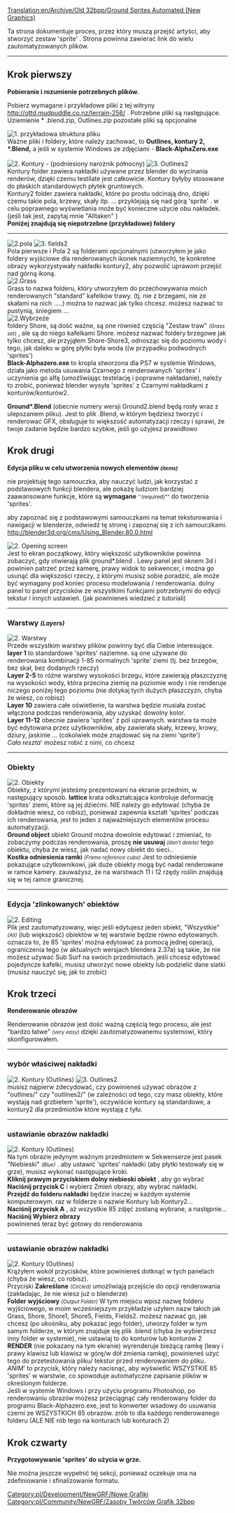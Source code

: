 [[Translation:en/Archive/Old 32bpp/Ground Sprites Automated (New Graphics)]]

Ta strona dokumentuje proces, przez który muszą przejść artyści, aby stworzyć zestaw 'sprite' .
Strona powinna zawierać link do wielu zautomatyzowanych plików.

----


== Krok pierwszy ==
'''Pobieranie i rozumienie potrzebnych plików.'''

<!--{{note|Those files aren't currently there.}}-->{{pl/Informacja|Tych plików obecnie nie ma.}}

Pobierz wymagane i przykładowe pliki z tej witryny http://ottd.mudpuddle.co.nz/terrain-256/ . Potrzebne pliki są następujące. Uziemienie * .blend.zip, Outlines.zip pozostałe pliki są opcjonalne

<!--{{note|Those files aren't currently there.}}-->{{pl/Informacja|Tych plików obecnie nie ma.}}

[[File:en/Archive/Old 32bpp/Files.png|left|frame|1. przykładowa struktura pliku]] <br> Ważne pliki i foldery, które należy zachować, to '''Outlines, kontury 2, *.Blend,''' a jeśli w systemie Windows ze zdjęciami - '''Black-AlphaZero.exe'''<br>
<br style="clear: left"/>

[[File:en/Archive/Old 32bpp/Outlines.png|left|frame|2. Kontury - (podniesiony narożnik północny) ]]
[[File:en/Archive/Old 32bpp/Outlines2.png|left|frame|3. Outlines2]]<br>
Kontury folder zawiera nakładki używane przez blender do wycinania renderów, dzięki czemu testilate jest całkowicie. Kontury byłyby stosowane do płaskich standardowych płytek gruntowych.<br>
Kontury2 folder zawiera nakładki, które po prostu odcinają dno, dzięki czemu takie pola, krzewy, skały itp. ... przyklejają się nad górą 'sprite' . w celu poprawnego wyświetlania może być konieczne użycie obu nakładek. (jeśli tak jest, zapytaj mnie "Alltaken" )
<br style="clear: left"/>

'''Poniżej znajdują się niepotrzebne (przykładowe) foldery'''
----


[[File:en/Archive/Old 32bpp/Field1.png|left|frame|2.pola]]
[[File:en/Archive/Old 32bpp/Field2.png|left|frame|3. fields2]]<br>
Pola pierwsze i Pola 2 są folderami opcjonalnymi (utworzyłem je jako foldery wyjściowe dla renderowanych ikonek naziemnych), te konkretne obrazy wykorzystywały nakładki kontury2, aby pozwolić uprawom przejść nad górną ikoną.
<br style="clear: left"/>

[[File:en/Archive/Old 32bpp/Grass.png|left|frame|2.Grass]]<br>
Grass to nazwa folderu, który utworzyłem do przechowywania moich renderowanych "standard" kafelków trawy. (tj. nie z brzegami, nie ze skałami na nich .....) można to nazwać jak tylko chcesz. możesz nazwać to pustynią, śniegiem ...
<br style="clear: left"/>

[[File:en/Archive/Old 32bpp/Shore.png|left|frame|2.Wybrzeże]]<br>
foldery Shore, są dość ważne, są one również częścią "Zestaw traw" <small>''(Grass set)''</small> , ale są do niego kafelkami Shore. możesz nazwać foldery brzegowe jak tylko chcesz, ale przyjąłem Shore-Shore3, odnosząc się do poziomu wody i tego, jak daleko w górę płytki była woda ((w przypadku podwodnych 'sprites')
<br style="clear: left"/>

'''Black-Alphazero.exe''' to kropla stworzona dla PS7 w systemie Windows, działa jako metoda usuwania Czarnego z renderowanych 'sprites' i uczynienia go alfą (umożliwiając testelację i poprawne nakładanie), należy to zrobić, ponieważ blender wysyła 'sprites' z Czarnymi nakładkami z konturów/konturów2.

'''Ground*.Blend''' (obecnie numery wersji Ground2.blend będą rosły wraz z ulepszaniem pliku). Jest to plik .Blend, w którym będziesz tworzyć i renderować GFX, obsługuje to większość automatyzacji rzeczy i sprawi, że twoje zadanie będzie bardzo szybkie, jeśli go użyjesz prawidłowo

== Krok drugi ==
'''Edycja pliku w celu utworzenia nowych elementów <small>''(items)''</small>'''

nie projektuję tego samouczka, aby nauczyć ludzi, jak korzystać z podstawowych funkcji blendera, ale pokażę ludziom bardziej zaawansowane funkcje, które są '''wymagane''' <small>''(required)""</small> do tworzenia 'sprites'.

aby zapoznać się z podstawowymi samouczkami na temat teksturowania i nawigacji w blenderze, odwiedź tę stronę i zapoznaj się z ich samouczkami. http://blender3d.org/cms/Using_Blender.80.0.html

[[File:en/Archive/Old 32bpp/Openscreen.png|right|frame|2. Opening screen]]<br>
Jest to ekran początkowy, który większość użytkowników powinna zobaczyć, gdy otwierają plik ground*.blend . Lewy panel jest oknem 3d i powinien patrzeć przez kamerę, prawy widok to sekwencer, i można go usunąć dla większości rzeczy, z którymi musisz sobie poradzić, ale może być wymagany pod koniec procesu modelowania / renderowania. dolny panel to panel przycisków ze wszystkimi funkcjami potrzebnymi do edycji tekstur i innych ustawień. (jak powinieneś wiedzieć z tutoriali)
<br style="clear: right"/>

----
=== Warstwy <small>''(Layers)''</small> ===


[[File:en/Archive/Old 32bpp/Layers.png|left|frame|2. Warstwy ]]<br>
Przede wszystkim warstwy plików powinny być dla Ciebie interesujące.<br>
'''layer 1''' to standardowe 'sprites' naziemne. są one używane do renderowania kombinacji 1-85 normalnych 'sprite' ziemi (tj. bez brzegów, bez skał, bez dodanych rzeczy)<br>
'''Layer 2-5''' to różne warstwy wysokości brzegu, które zawierają płaszczyznę na wysokości wody, która przecina ziemię na poziomie wody i nie renderuje niczego poniżej tego poziomu (nie dotykaj tych dużych płaszczyzn, chyba że wiesz, co robisz)<br>
'''Layer 10''' zawiera całe oświetlenie, ta warstwa będzie musiała zostać włączona podczas renderowania, aby uzyskać dowolny kolor.<br>
'''Layer 11-12''' obecnie zawiera 'sprites' z pól uprawnych. warstwa ta może być edytowana przez użytkowników, aby zawierała skały, krzewy, krowy, dziury, jaskinie ... (cokolwiek może znajdować się na ziemi 'sprite')<br>
''Cała reszta''' możesz robić z nimi, co chcesz
<br style="clear: left"/>

----

===Obiekty===


[[File:en/Archive/Old 32bpp/Objects.png|right|frame|2. Obiekty]]<br>
Obiekty, z którymi jesteśmy prezentowani na ekranie przednim, w następujący sposób.
'''lattice''' krata odkształcająca kontroluje deformację 'sprites' ziemi, które są jej dziećmi. NIE należy go edytować (chyba że dokładnie wiesz, co robisz), ponieważ zapewnia kształt 'sprites' podczas ich renderowania, jest to jeden z najważniejszych elementów procesu automatyzacji.<br>
'''Ground object''' obiekt Ground można dowolnie edytować i zmieniać, to zobaczymy podczas renderowania, proszę '''nie usuwaj''' <small>''(don't delete)''</small>  tego obiektu, chyba że wiesz, jak nadać nowy obiekt do sieci..<br>
'''Kostka odniesienia ramki''' <small>''(Frame reference cube)''</small> Jest to odniesienie pokazujące użytkownikowi, jak duże obiekty mogą być nadal renderowane w ramce kamery. zauważysz, że na warstwach 11 i 12 rzędy roślin znajdują się w tej ramce granicznej.
<br style="clear: right"/>

----
===Edycja 'zlinkowanych' obiektów===


[[File:en/Archive/Old 32bpp/Editing.png|left|frame|2. Editing]]<br>
Plik jest zautomatyzowany, więc jeśli edytujesz jeden obiekt, "Wszystkie" <small>''(All)''</small>  (lub większość) obiektów w tej warstwie będzie równo edytowanych. oznacza to, że 85 'sprites' można edytować za pomocą jednej operacji, ograniczenia tego (w aktualnych wersjach blendera 2.37a) są takie, że nie możesz używać Sub Surf na swoich przedmiotach.
jeśli chcesz edytować pojedyncze kafelki, musisz utworzyć nowe obiekty lub podzielić dane siatki (musisz nauczyć się, jak to zrobić)
<br style="clear: left"/>

== Krok trzeci ==
'''Renderowanie obrazów'''

Renderowanie obrazów jest dość ważną częścią tego procesu, ale jest "bardzo łatwe" <small>''(very easy)''</small> dzięki zautomatyzowanemu systemowi, który skonfigurowałem.
----
===wybór właściwej nakładki===

[[File:en/Archive/Old 32bpp/Outlines.png|left|frame|2. Kontury <small>''(Outlines)''</small>]]
[[File:en/Archive/Old 32bpp/Outlines2.png|left|frame|3. Outlines2]]<br>
musisz najpierw zdecydować, czy powinieneś używać obrazów z "outlines/" czy "outlines2/" (w zależności od tego, czy masz obiekty, które wystają nad grzbietem 'sprite'), oczywiście kontury są standardowe, a kontury2 dla przedmiotów które wystają z tyłu.
<br style="clear: left"/>

----
===ustawianie obrazów nakładki===

[[File:en/Archive/Old 32bpp/Sequencer.png|right|frame|2. Kontury <small>''(Outlines)''</small>]]<br>
Na tym obrazie jedynym ważnym przedmiotem w Sekwenserze jest pasek "Niebieski" <small>''(Blue)''</small> . aby ustawić 'sprites' nakładki (aby płytki testowały się w grze), musisz wykonać następujące kroki.<br>
'''Kliknij prawym przyciskiem dolny niebieski obiekt''' , aby go wybrać<br>
'''Naciśnij przycisk C''' i wybierz Zmień obrazy, aby wybrać nakładki.<br>
'''Przejdź do folderu nakładki''' będzie inaczej w każdym systemie komputerowym. raz w folderze o nazwie Kontury lub Kontury2...<br>
'''Naciśnij przycisk A''' , aż wszystkie 85 zdjęć zostaną wybrane, a następnie...<br>
'''Naciśnij Wybierz obrazy'''<br>
powinieneś teraz być gotowy do renderowania
<br style="clear: right"/>

----
===ustawianie obrazów nakładki===

[[File:en/Archive/Old 32bpp/Rendering.png|left|frame|2. Kontury <small>''(Outlines)''</small>]]<br>
Krążyłem wokół przycisków, które powinieneś dotknąć w tych panelach (chyba że wiesz, co robisz). <br>
Przyciski '''Zakreślone''' <small>''(Circled)''</small> umożliwiają przejście do opcji renderowania (zakładając, że nie wiesz już o blenderze)<br>
'''Folder wyjściowy''' <small>''(Output Folder)''</small> W tym miejscu wpisz nazwę folderu wyjściowego, w moim wcześniejszym przykładzie użyłem nazw takich jak Grass, Shore, Shore1, Shore5, Fields, Fields2. możesz nazwać go, jak chcesz (po ukośniku, aby pokazać jego folder), utworzy folder w tym samym folderze, w którym znajduje się plik .blend (chyba że wybierzesz inny folder w systemie), nie ustawiaj to do konturów lub konturów 2<br>
'''RENDER''' (nie pokazany na tym ekranie) wyrenderuje bieżącą ramkę (lewy i prawy klawisz lub klawisz w górę/w dół zmienia ramkę), powinieneś użyć tego do przetestowania pliku/ tekstur przed renderowaniem do pliku.<br>
''ANIM''' to przycisk, który należy nacisnąć, aby wyświetlić WSZYSTKIE 85 'sprites' w warstwie, co spowoduje automatyczne zapisanie plików w określonym folderze.
<br style="clear: left"/>

Jeśli w systemie Windows i przy użyciu programu Photoshop, po renderowaniu obrazów możesz przeciągnąć cały renderowany folder do programu Black-Alphazero.exe, jest to konwerter wsadowy do usuwania czerni ze WSZYSTKICH 85 obrazów. zrób to dla każdego renderowanego folderu (ALE NIE rób tego na konturach lub konturach 2)

== Krok czwarty ==

'''Przygotowywanie 'sprites' do użycia w grze.'''

Nie można jeszcze wypełnić tej sekcji, ponieważ oczekuje ona na zdefiniowanie i sfinalizowanie formatu.


<!--{{Navbox Graphics Development}}-->{{pl/Community/NewGRF/Navbox Programowanie grafik}}

<!--[[Category:New Graphics]][[Category:32bpp Graphics Developer resources]]-->[[Category:pl/Development/NewGRF/Nowe Grafiki]][[Category:pl/Community/NewGRF/Zasoby Twórców Grafik 32bpp]]